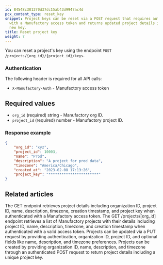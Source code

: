 ```yaml
---
id: 84548c301370d37dc15ab43d9947ac4d
pcx_content_type: reset_key
snippet: Project keys can be reset via a POST request that requires authentication
  with a Manufactory access token and returns updated project details including the
  new key.
title: Reset project key
weight: 7
---
```


You can reset a project's key using the endpoint `POST /projects/{org_id}/{project_id}/keys`.

### Authentication

The following header is required for all API calls:
- `X-Manufactory-Auth` - Manufactory access token

## Required values

- `org_id` (required) string - Manufactory org ID.
- `project_id` (required) number - Manufactory project ID.

### Response example

```json
{
    "org_id": "xyz",
    "project_id": 10003,
    "name": "Prod",
    "description": "A project for prod data",
    "timezone": "America/Chicago",
    "created_at": "2023-02-08 17:13:26",
    "project_key": "***********************"
}
```


## Related articles
<CardGrid>
<LinkTitleCard header="<b>Projects > Get a project</b>" href="/products/manufactory/projects/get_project/" > The GET endpoint retrieves project details including organization ID, project ID, name, description, timezone, creation timestamp, and project key when authenticated with a Manufactory access token. </LinkTitleCard>
<LinkTitleCard header="<b>Projects > Get all projects</b>" href="/products/manufactory/projects/get_projects/" > The GET /projects/[org_id] endpoint retrieves a list of Manufactory projects with their details including project ID, name, description, timezone, and creation timestamp when authenticated with a valid access token. </LinkTitleCard>
<LinkTitleCard header="<b>Projects > Update a project</b>" href="/products/manufactory/projects/update_project/" > Projects can be updated via a PUT request by providing authentication, organization ID, project ID, and optional fields like name, description, and timezone preferences. </LinkTitleCard>
<LinkTitleCard header="<b>Projects > Create a project</b>" href="/products/manufactory/projects/create_project/" > Projects can be created by providing organization ID, name, description, and timezone through an authenticated POST request to return project details including a unique project key. </LinkTitleCard>
</CardGrid>
